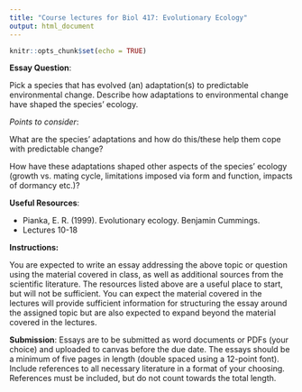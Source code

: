 ```yaml
---
title: "Course lectures for Biol 417: Evolutionary Ecology"
output: html_document
---
```

  
```r
knitr::opts_chunk$set(echo = TRUE)
```

__Essay Question__:

Pick a species that has evolved (an) adaptation(s) to predictable environmental change. Describe how adaptations to environmental change have shaped the species' ecology.

 

_Points to consider_:

What are the species' adaptations and how do this/these help them cope with predictable change?

How have these adaptations shaped other aspects of the species' ecology (growth vs. mating cycle, limitations imposed via form and function, impacts of dormancy etc.)?

 

__Useful Resources__:

- Pianka, E. R. (1999). Evolutionary ecology. Benjamin Cummings.
- Lectures 10-18

 

__Instructions:__

You are expected to write an essay addressing the above topic or question using the material covered in class, as well as additional sources from the scientific literature. The resources listed above are a useful place to start, but will not be sufficient. You can expect the material covered in the lectures will provide sufficient information for structuring the essay around the assigned topic but are also expected to expand beyond the material covered in the lectures.

 

__Submission__: Essays are to be submitted as word documents or PDFs (your choice) and uploaded to canvas before the due date. The essays should be a minimum of five pages in length (double spaced using a 12-point font). Include references to all necessary literature in a format of your choosing. References must be included, but do not count towards the total length.